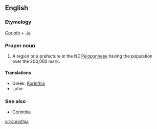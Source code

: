 {{wikipedia}}
==English==

===Etymology===
[[Corinth]] + [[-ia]]

===Proper noun===
{{en-proper noun}}

# A region or a prefecture in the NE [[Peloponnese]] having the population over the 200,000 mark.

====Translations====

* Greek: [[Korinthia]]
* Latin: {{t-|la|Corinthia}}

===See also===
* [[w:Corinthia|Corinthia]]

[[sr:Corinthia]]